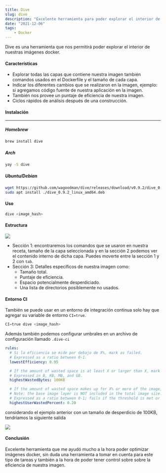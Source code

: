 ```yaml
---
title: Dive
slug: dive
description: "Excelente herramienta para poder explorar el interior de nuestras imágenes docker"
date: "2021-12-06"
tags:
    - Docker
---
```


Dive es una herramienta que nos permitirá poder explorar el interior de nuestras imágenes docker.

#### Características

- Explorar todas las capas que contiene nuestra imagen también comandos usados en el Dockerfile y el tamaño de cada capa.
- Indicar los diferentes cambios que se realizaron en la imagen, ejemplo: si agregamos código fuente de nuestra aplicación en la imagen.
- También nos provee un puntaje de eficiencia de nuestra imagen.
- Ciclos rápidos de análisis después de una construcción.

#### Instalación
___


##### Homebrew

```bash
brew install dive
```

##### Arch

```bash
yay -S dive
```

##### Ubuntu/Debian

```bash
wget https://github.com/wagoodman/dive/releases/download/v0.9.2/dive_0.9.2_linux_amd64.deb
sudo apt install ./dive_0.9.2_linux_amd64.deb
```

#### Uso

```bash
dive <image_hash>
```

#### Estructura

![](dive-structure.png)

- Sección 1: encontraremos los comandos que se usaron en nuestra receta, tamaño de la capa seleccionada y en la sección 2 podemos ver el contenido interno de dicha capa. Puedes moverte entre la sección 1 y 2 con `tab`.
- Sección 3: Detalles específicos de nuestra imagen como:
  - Tamaño total.
  - Puntaje de eficiencia.
  - Espacio potencialmente desperdiciado.
  - Una lista de directorios posiblemente no usados.

#### Entorno CI

También se puede usar en un entorno de integración continua solo hay que agregar su variable de entorno `CI=true`.

```bash
CI=true dive <image_hash>
```

Además también podemos configurar umbrales en un archivo de configuración llamado `.dive-ci`

```yml
rules:
  # Si la eficiencia se mide por debajo de X%, mark as failed.
  # Expressed as a ratio between 0-1.
  lowestEfficiency: 0.95

  # If the amount of wasted space is at least X or larger than X, mark as failed.
  # Expressed in B, KB, MB, and GB.
  highestWastedBytes: 100KB

  # If the amount of wasted space makes up for X% or more of the image, mark as failed.
  # Note: the base image layer is NOT included in the total image size.
  # Expressed as a ratio between 0-1; fails if the threshold is met or crossed.
  highestUserWastedPercent: 0.20
```

considerando el ejemplo anterior con un tamaño de desperdicio de 100KB, tendríamos la siguiente salida

![](dive-ci.png)

#### Conclusión

Excelente herramienta que me ayudó mucho a la hora poder optimizar imágenes docker, sin duda una herramienta a tomar en cuenta para este tipo de tareas y también a la hora de poder tener control sobre sobre la eficiencia de nuestra imagen.
